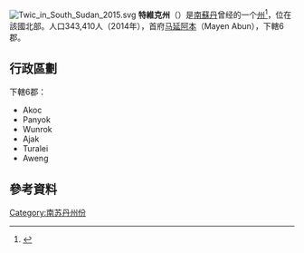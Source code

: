 [[File:Twic_in_South_Sudan_2015.svg|right]]
'''特維克州'''（{{lang-en|Twic}}）是[[南蘇丹|南蘇丹]]曾经的一个[[南蘇丹行政區劃|州]]<ref>{{cite news|url=http://www.southsudannewsagency.com/news/breaking-news/south-sudans-president-appoints-28-governors-defies-peace-agreement|title=South Sudan’s President appoints 28 Governors, defies peace agreement|date=24 December 2015|publisher=South Sudan News Agency|deadurl=yes|archiveurl=https://web.archive.org/web/20160202025755/http://www.southsudannewsagency.com/news/breaking-news/south-sudans-president-appoints-28-governors-defies-peace-agreement|archivedate=2016-02-02|df=}}</ref>，位在該國北部。人口343,410人（2014年），首府[[马延阿本|马延阿本]]（Mayen Abun），下轄6郡。

== 行政區劃 ==
下轄6郡：
* Akoc
* Panyok
* Wunrok
* Ajak
* Turalei
* Aweng

== 參考資料 ==
{{reflist}}

{{南苏丹行政区划}}
{{SouthSudan-stub}}
{{DEFAULTSORT:Twic}}
[[Category:南苏丹州份|Category:南苏丹州份]]